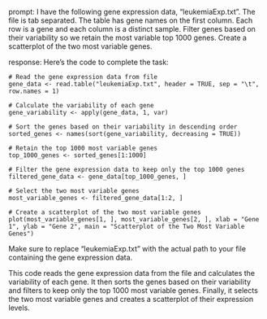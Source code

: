 prompt:
I have the following gene expression data, "leukemiaExp.txt". The file is tab separated. The table has gene names on the first column. Each row is a gene and each column is a distinct sample. Filter genes based on their variability so we retain the most variable top 1000 genes. Create a scatterplot of the two most variable genes.

response:
Here's the code to complete the task:

```
# Read the gene expression data from file
gene_data <- read.table("leukemiaExp.txt", header = TRUE, sep = "\t", row.names = 1)

# Calculate the variability of each gene
gene_variability <- apply(gene_data, 1, var)

# Sort the genes based on their variability in descending order
sorted_genes <- names(sort(gene_variability, decreasing = TRUE))

# Retain the top 1000 most variable genes
top_1000_genes <- sorted_genes[1:1000]

# Filter the gene expression data to keep only the top 1000 genes
filtered_gene_data <- gene_data[top_1000_genes, ]

# Select the two most variable genes
most_variable_genes <- filtered_gene_data[1:2, ]

# Create a scatterplot of the two most variable genes
plot(most_variable_genes[1, ], most_variable_genes[2, ], xlab = "Gene 1", ylab = "Gene 2", main = "Scatterplot of the Two Most Variable Genes")
```

Make sure to replace "leukemiaExp.txt" with the actual path to your file containing the gene expression data.

This code reads the gene expression data from the file and calculates the variability of each gene. It then sorts the genes based on their variability and filters to keep only the top 1000 most variable genes. Finally, it selects the two most variable genes and creates a scatterplot of their expression levels.
